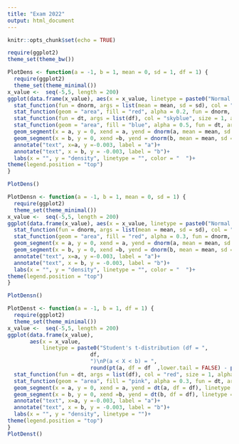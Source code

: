 ---
title: "Exam 2022"
output: html_document
---

```{r setup, include=FALSE}
knitr::opts_chunk$set(echo = TRUE)

require(ggplot2)
theme_set(theme_bw())
```



```{r}
PlotDens <- function(a = -1, b = 1, mean = 0, sd = 1, df = 1) {
  require(ggplot2)
  theme_set(theme_minimal())
x_value <-  seq(-5,5, length = 200)
ggplot(data.frame(x_value), aes(x = x_value, linetype = paste0("Normal (mean = ", mean, ",sd = ", sd,")\nP(a < X < b) = ", round(pnorm(a, mean = mean, sd = sd,  lower.tail = FALSE) - pnorm(b,mean = mean, sd = sd, lower.tail = FALSE),3)), color = paste0("Student's t-distribution (df = ", df, ")\nP(a < X < b) = ", round(pt(a, df = df  ,lower.tail = FALSE) - pt(b,df = df  ,lower.tail = FALSE),3))))+
  stat_function(fun = dnorm, args = list(mean = mean, sd = sd), col = "red", size = 1, alpha = 0.9)+
  stat_function(geom = "area", fill = "red", alpha = 0.2, fun = dnorm, args = list(mean = mean, sd = sd), xlim = c(a,b), show.legend = FALSE)+
  stat_function(fun = dt, args = list(df), col = "skyblue", size = 1, alpha = 1)+
  stat_function(geom = "area", fill = "blue", alpha = 0.5, fun = dt, args = list(df = df), xlim = c(a,b))+
  geom_segment(x = a, y = 0, xend = a, yend = dnorm(a, mean = mean, sd = sd), linetype = 2, col = 1)+
  geom_segment(x = b, y = 0, xend =b, yend = dnorm(b, mean = mean, sd = sd), linetype = 2, col = 1)+
  annotate("text", x=a, y =-0.003, label = "a")+
  annotate("text", x = b, y = -0.003, label = "b")+
  labs(x = "", y = "density", linetype = "", color = "  ")+
theme(legend.position = "top")
}

PlotDens()
```


```{r}
PlotDensn <- function(a = -1, b = 1, mean = 0, sd = 1) {
  require(ggplot2)
  theme_set(theme_minimal())
x_value <-  seq(-5,5, length = 200)
ggplot(data.frame(x_value), aes(x = x_value, linetype = paste0("Normal (mean = ", mean, ",sd = ", sd,")\nP(a < X < b) = ", round(pnorm(a, mean = mean, sd = sd,  lower.tail = FALSE) - pnorm(b,mean = mean, sd = sd, lower.tail = FALSE),3))))+
  stat_function(fun = dnorm, args = list(mean = mean, sd = sd), col = "red", size = 1, alpha = 0.9)+
  stat_function(geom = "area", fill = "red", alpha = 0.3, fun = dnorm, args = list(mean = mean, sd = sd), xlim = c(a,b), show.legend = FALSE)+
  geom_segment(x = a, y = 0, xend = a, yend = dnorm(a, mean = mean, sd = sd), linetype = 2, col = 1)+
  geom_segment(x = b, y = 0, xend =b, yend = dnorm(b, mean = mean, sd = sd), linetype = 2, col = 1)+
  annotate("text", x=a, y =-0.003, label = "a")+
  annotate("text", x = b, y = -0.003, label = "b")+
  labs(x = "", y = "density", linetype = "", color = "  ")+
theme(legend.position = "top")
}

PlotDensn()
```


```{r}
PlotDenst <- function(a = -1, b = 1, df = 1) {
  require(ggplot2)
  theme_set(theme_minimal())
x_value <-  seq(-5,5, length = 200)
ggplot(data.frame(x_value), 
       aes(x = x_value, 
           linetype = paste0("Student's t-distribution (df = ", 
                          df,
                          ")\nP(a < X < b) = ", 
                          round(pt(a, df = df  ,lower.tail = FALSE) - pt(b,df = df  ,lower.tail = FALSE),3))))+
  stat_function(fun = dt, args = list(df), col = "red", size = 1, alpha = 0.9)+
  stat_function(geom = "area", fill = "pink", alpha = 0.3, fun = dt, args = list(df = df), xlim = c(a,b), show.legend = FALSE)+
  geom_segment(x = a, y = 0, xend = a, yend = dt(a, df = df), linetype = 2, col = 1)+
  geom_segment(x = b, y = 0, xend =b, yend = dt(b, df = df), linetype = 2, col = 1)+
  annotate("text", x=a, y =-0.003, label = "a")+
  annotate("text", x = b, y = -0.003, label = "b")+
  labs(x = "", y = "density", linetype = "")+
theme(legend.position = "top")
}
PlotDenst()
```

